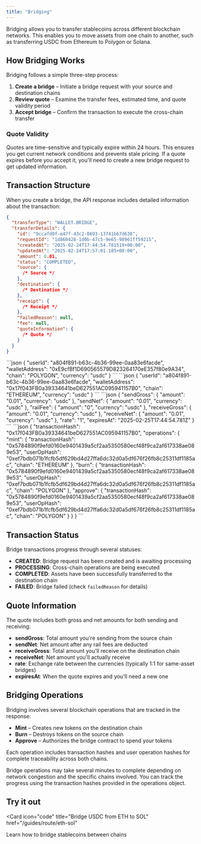 ```yaml
---
title: "Bridging"
---
```


Bridging allows you to transfer stablecoins across different blockchain networks. This enables you to move assets from one chain to another, such as transferring USDC from Ethereum to Polygon or Solana.

## How Bridging Works

Bridging follows a simple three-step process:

1. **Create a bridge** – Initiate a bridge request with your source and destination chains
2. **Review quote** – Examine the transfer fees, estimated time, and quote validity period
3. **Accept bridge** – Confirm the transaction to execute the cross-chain transfer

### Quote Validity

Quotes are time-sensitive and typically expire within 24 hours. This ensures you get current network conditions and prevents stale pricing. If a quote expires before you accept it, you'll need to create a new bridge request to get updated information.

## Transaction Structure

When you create a bridge, the API response includes detailed information about the transaction:

```json
{
  "transferType": "WALLET.BRIDGE",
  "transferDetails": {
    "id": "9ccafd0f-e47f-43c2-8693-13741b67d638",
    "requestId": "1d860428-1d0b-47c5-9e65-98961ff59215",
    "createdAt": "2025-02-24T17:44:54.781519+00:00",
    "updatedAt": "2025-02-24T17:57:01.185+00:00",
    "amount": 0.01,
    "status": "COMPLETED",
    "source": {
      /* Source */
    },
    "destination": {
      /* Destination */
    },
    "receipt": {
      /* Receipt */
    },
    "failedReason": null,
    "fee": null,
    "quoteInformation": {
      /* Quote */
    }
  }
}
```

<AccordionGroup>
  <Accordion title="Source">
    ```json
    {
      "userId": "a804f891-b63c-4b36-99ee-0aa83e6facde",
      "walletAddress": "0xE9cfBf1D690565579D823264170eE357f80e9A34",
      "chain": "POLYGON",
      "currency": "usdc"
    }
    ```
  </Accordion>

  <Accordion title="Destination">
    ```json
    {
      "userId": "a804f891-b63c-4b36-99ee-0aa83e6facde",
      "walletAddress": "0x17f043FB0a39334641beD627551AC095941157B0",
      "chain": "ETHEREUM",
      "currency": "usdc"
    }
    ```
  </Accordion>

  <Accordion title="Quote">
    ```json
    {
      "sendGross": {
        "amount": "0.01",
        "currency": "usdc"
      },
      "sendNet": {
        "amount": "0.01",
        "currency": "usdc"
      },
      "railFee": {
        "amount": "0",
        "currency": "usdc"
      },
      "receiveGross": {
        "amount": "0.01",
        "currency": "usdc"
      },
      "receiveNet": {
        "amount": "0.01",
        "currency": "usdc"
      },
      "rate": "1",
      "expiresAt": "2025-02-25T17:44:54.781Z"
    }
    ```
  </Accordion>

  <Accordion title="Receipt">
    ```json
    {
      "transactionHash": "0x17f043FB0a39334641beD627551AC095941157B0",
      "operations": {
        "mint": {
          "transactionHash": "0x5784890f9efd0160e9401439a5cf2aa5350580ecf48f9ca2af617338ae089e53",
          "userOpHash": "0xef7bdb071b1fcfb5df629bd4d27ffa6dc32d0a5df676f26fb8c25311df1185ac",
          "chain": "ETHEREUM"
        },
        "burn": {
          "transactionHash": "0x5784890f9efd0160e9401439a5cf2aa5350580ecf48f9ca2af617338ae089e53",
          "userOpHash": "0xef7bdb071b1fcfb5df629bd4d27ffa6dc32d0a5df676f26fb8c25311df1185ac",
          "chain": "POLYGON"
        },
        "approve": {
          "transactionHash": "0x5784890f9efd0160e9401439a5cf2aa5350580ecf48f9ca2af617338ae089e53",
          "userOpHash": "0xef7bdb071b1fcfb5df629bd4d27ffa6dc32d0a5df676f26fb8c25311df1185ac",
          "chain": "POLYGON"
        }
      }
    }
    ```
  </Accordion>
</AccordionGroup>

## Transaction Status

Bridge transactions progress through several statuses:

- **CREATED**: Bridge request has been created and is awaiting processing
- **PROCESSING**: Cross-chain operations are being executed
- **COMPLETED**: Assets have been successfully transferred to the destination chain
- **FAILED**: Bridge failed (check `failedReason` for details)

## Quote Information

The quote includes both gross and net amounts for both sending and receiving:

- **sendGross**: Total amount you're sending from the source chain
- **sendNet**: Net amount after any rail fees are deducted
- **receiveGross**: Total amount you'll receive on the destination chain
- **receiveNet**: Net amount you'll actually receive
- **rate**: Exchange rate between the currencies (typically 1:1 for same-asset bridges)
- **expiresAt**: When the quote expires and you'll need a new one

## Bridging Operations

Bridging involves several blockchain operations that are tracked in the response:

- **Mint** – Creates new tokens on the destination chain
- **Burn** – Destroys tokens on the source chain
- **Approve** – Authorizes the bridge contract to spend your tokens

Each operation includes transaction hashes and user operation hashes for complete traceability across both chains.

<Info>
  Bridge operations may take several minutes to complete depending on network
  congestion and the specific chains involved. You can track the progress using
  the transaction hashes provided in the operations object.
</Info>

## Try it out

<Card
  icon="code"
  title="Bridge USDC from ETH to SOL"
  href="/guides/route/eth-sol"
>
  Learn how to bridge stablecoins between chains
</Card>
